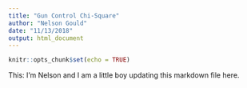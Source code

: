 ```yaml
---
title: "Gun Control Chi-Square"
author: "Nelson Gould"
date: "11/13/2018"
output: html_document
---
```


```r
knitr::opts_chunk$set(echo = TRUE)
```

This: I'm Nelson and I am a little boy updating this markdown file here.


